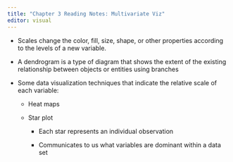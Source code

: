 ```yaml
---
title: "Chapter 3 Reading Notes: Multivariate Viz"
editor: visual
---
```


-   Scales change the color, fill, size, shape, or other properties according to the levels of a new variable. 

-   A dendrogram is a type of diagram that shows the extent of the existing relationship between objects or entities using branches

-   Some data visualization techniques that indicate the relative scale of each variable:

    -   Heat maps 

    -   Star plot

        -   Each star represents an individual observation

        -   Communicates to us what variables are dominant within a data set
